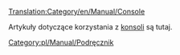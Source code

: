 [[Translation:Category/en/Manual/Console]]


Artykuły dotyczące korzystania z [[pl/Manual/Konsola|konsoli]] są tutaj.

<!--[[Category:Manual]]--> [[Category:pl/Manual/Podręcznik]]
<!--[[Category:Development]]--> 